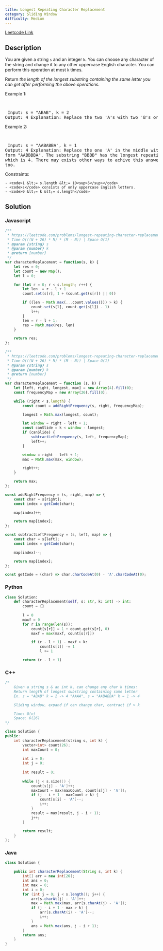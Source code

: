 ```yaml
---
title: Longest Repeating Character Replacement
category: Sliding Window
difficulty: Medium
---
```


<Callout>

[Leetcode Link](https://leetcode.com/problems/longest-repeating-character-replacement)

</Callout>

## Description
You are given a string <code>s</code> and an integer <code>k</code>. You can choose any character of the string and change it to any other uppercase English character. You can perform this operation at most <code>k</code> times.

Return *the length of the longest substring containing the same letter you can get after performing the above operations*.

 
Example 1:

<br /><pre className="overflow-x-auto">
Input: s = &quot;ABAB&quot;, k = 2
Output: 4
Explanation: Replace the two &#39;A&#39;s with two &#39;B&#39;s or vice versa.
</pre>

Example 2:

<br /><pre className="overflow-x-auto">
Input: s = &quot;AABABBA&quot;, k = 1
Output: 4
Explanation: Replace the one &#39;A&#39; in the middle with &#39;B&#39; and form &quot;AABBBBA&quot;.
The substring &quot;BBBB&quot; has the longest repeating letters, which is 4.
There may exists other ways to achive this answer too.</pre>

 
Constraints:


	- <code>1 &lt;= s.length &lt;= 10<sup>5</sup></code>
	- <code>s</code> consists of only uppercase English letters.
	- <code>0 &lt;= k &lt;= s.length</code>



## Solution

### Javascript
```javascript
/**
 * https://leetcode.com/problems/longest-repeating-character-replacement/
 * Time O(((N + 26) * N) * (M - N)) | Space O(1)
 * @param {string} s
 * @param {number} k
 * @return {number}
 */
var characterReplacement = function(s, k) {
    let res = 0;
    let count = new Map();
    let l = 0;

    for (let r = 0; r < s.length; r++) {
        let len  = r - l + 1
        count.set(s[r], 1 + (count.get(s[r]) || 0))

        if ((len - Math.max(...count.values())) > k) {
            count.set(s[l], count.get(s[l]) - 1)
            l++;
        }
        len = r - l + 1;
        res = Math.max(res, len)
    }

    return res;
};

/**
 * https://leetcode.com/problems/longest-repeating-character-replacement/
 * Time O(((N + 26) * N) * (M - N)) | Space O(1)
 * @param {string} s
 * @param {number} k
 * @return {number}
 */
var characterReplacement = function (s, k) {
    let [left, right, longest, max] = new Array(4).fill(0);
    const frequencyMap = new Array(26).fill(0);

    while (right < s.length) {
        const count = addRightFrequency(s, right, frequencyMap);

        longest = Math.max(longest, count);

        let window = right - left + 1;
        const canSlide = k < window - longest;
        if (canSlide) {
            subtractLeftFrequency(s, left, frequencyMap);
            left++;
        }

        window = right - left + 1;
        max = Math.max(max, window);

        right++;
    }

    return max;
};

const addRightFrequency = (s, right, map) => {
    const char = s[right];
    const index = getCode(char);

    map[index]++;

    return map[index];
};

const subtractLeftFrequency = (s, left, map) => {
    const char = s[left];
    const index = getCode(char);

    map[index]--;

    return map[index];
};

const getCode = (char) => char.charCodeAt(0) - 'A'.charCodeAt(0);

```
### Python
```python
class Solution:
    def characterReplacement(self, s: str, k: int) -> int:
        count = {}
        
        l = 0
        maxf = 0
        for r in range(len(s)):
            count[s[r]] = 1 + count.get(s[r], 0)
            maxf = max(maxf, count[s[r]])

            if (r - l + 1) - maxf > k:
                count[s[l]] -= 1
                l += 1

        return (r - l + 1)

```
### C++
```cpp
/*
    Given a string s & an int k, can change any char k times:
    Return length of longest substring containing same letter
    Ex. s = "ABAB" k = 2 -> 4 "AAAA", s = "AABABBA" k = 1 -> 4

    Sliding window, expand if can change char, contract if > k

    Time: O(n)
    Space: O(26)
*/

class Solution {
public:
    int characterReplacement(string s, int k) {
        vector<int> count(26);
        int maxCount = 0;
        
        int i = 0;
        int j = 0;
        
        int result = 0;
        
        while (j < s.size()) {
            count[s[j] - 'A']++;
            maxCount = max(maxCount, count[s[j] - 'A']);
            if (j - i + 1 - maxCount > k) {
                count[s[i] - 'A']--;
                i++;
            }
            result = max(result, j - i + 1);
            j++;
        }
        
        return result;
    }
};

```
### Java
```java
class Solution {

    public int characterReplacement(String s, int k) {
        int[] arr = new int[26];
        int ans = 0;
        int max = 0;
        int i = 0;
        for (int j = 0; j < s.length(); j++) {
            arr[s.charAt(j) - 'A']++;
            max = Math.max(max, arr[s.charAt(j) - 'A']);
            if (j - i + 1 - max > k) {
                arr[s.charAt(i) - 'A']--;
                i++;
            }
            ans = Math.max(ans, j - i + 1);
        }
        return ans;
    }
}

```


